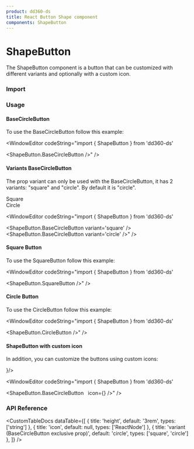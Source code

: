 ```yaml
---
product: dd360-ds
title: React Button Shape component
components: ShapeButton
---
```


# ShapeButton

   The ShapeButton component is a button that can be customized with different variants and optionally with a custom icon.

### Import

<WindowEditor codeString="import { ShapeButton } from 'dd360-ds'" />
<WindowEditor codeString="import { ShapeButton } from 'dd360-ds/Buttons'" />
<WindowEditor codeString="import ShapeButton from 'dd360-ds/ShapeButton'" />

### Usage

#### BaseCircleButton

To use the BaseCircleButton follow this example:

<ContainerComponentDoc>
    <ShapeButton.BaseCircleButton />
</ContainerComponentDoc>

<WindowEditor codeString="import { ShapeButton } from 'dd360-ds'

<ShapeButton.BaseCircleButton />" />


#### Variants BaseCircleButton

The prop variant can only be used with the BaseCircleButton, it has 2 variants: "square" and "circle".
By default it is "circle".

<ContainerComponentDoc className="flex align-center items-center gap-x-3">
    <div className="flex flex-col align-center items-center">
        <Text className='flex mb-1'>Square</Text>
        <ShapeButton.BaseCircleButton variant='square' />
    </div>
    <div className="flex flex-col align-center items-center">
        <Text className='flex mb-1'>Circle</Text>
        <ShapeButton.BaseCircleButton variant='circle' />
    </div>
</ContainerComponentDoc>

<WindowEditor codeString="import { ShapeButton } from 'dd360-ds'

<ShapeButton.BaseCircleButton variant='square' />
<ShapeButton.BaseCircleButton variant='circle' />" />

#### Square Button

To use the SquareButton follow this example:

<ContainerComponentDoc>
    <ShapeButton.SquareButton />
</ContainerComponentDoc>

<WindowEditor codeString="import { ShapeButton } from 'dd360-ds'

<ShapeButton.SquareButton />" />

#### Circle Button

To use the CircleButton follow this example:

<ContainerComponentDoc>
    <ShapeButton.CircleButton />
</ContainerComponentDoc>

<WindowEditor
    codeString="import { ShapeButton } from 'dd360-ds'

 <ShapeButton.CircleButton />"
/>

#### ShapeButton with custom icon

In addition, you can customize the buttons using custom icons:

<ContainerComponentDoc>
    <ShapeButton.BaseCircleButton icon={<DynamicHeroIcon icon="AcademicCapIcon" className="text-blue-700 w-6" />}/>
</ContainerComponentDoc>

<WindowEditor codeString="import { ShapeButton } from 'dd360-ds'

<ShapeButton.BaseCircleButton 
&nbsp;&nbsp;icon={<DynamicHeroIcon icon='AcademicCapIcon' className='text-blue-700 w-6' />} 
/>" />

### API Reference

<CustomTableDocs
    dataTable={[
        { title: 'height', default: '3rem', types: ['string'] },
        { title: 'icon', default: null, types: ['ReactNode'] },
        { title: 'variant (BaseCircleButton exclusive prop)', default: 'circle', types: ['square', 'circle'] },
    ]}
/>
